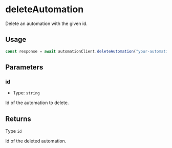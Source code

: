# deleteAutomation

Delete an automation with the given id.

## Usage

```typescript copy
const response = await automationClient.deleteAutomation("your-automation-id");
```

## Parameters

### id

- Type: `string`

Id of the automation to delete.

## Returns

Type `id`

Id of the deleted automation.
